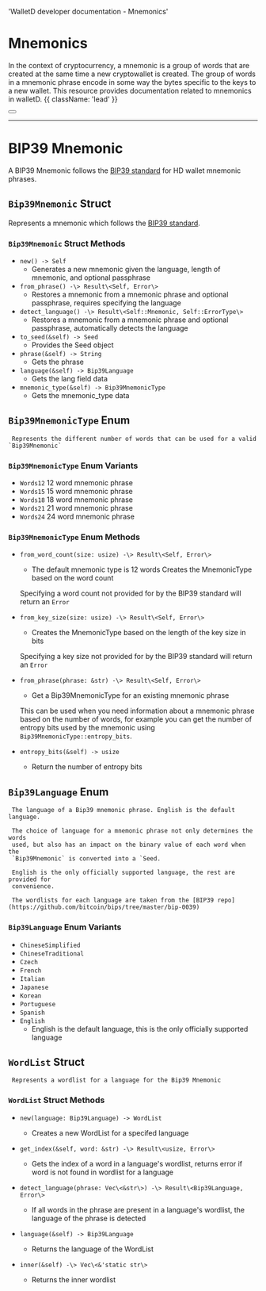   'WalletD developer documentation - Mnemonics'
  
# Mnemonics

In the context of cryptocurrency, a mnemonic is a group of words that are created at the same time a new cryptowallet is created. 
The group of words in a mnemonic phrase encode in some way the bytes specific to the keys to a new wallet. This resource provides documentation related to mnemonics in walletD. {{ className: 'lead' }}

<div className="not-prose">
  <Button
    href="/mnemonics_guide"
    variant="text"
    arrow="right"
    children="Check out our guide to using mnemonics in WalletD for examples"
  />
</div>

---

# BIP39 Mnemonic

A BIP39 Mnemonic follows the [BIP39 standard](https://github.com/bitcoin/bips/blob/master/bip-0039.mediawiki) for HD wallet mnemonic phrases.

## `Bip39Mnemonic` Struct  
   Represents a mnemonic which follows the [BIP39 standard](https://github.com/bitcoin/bips/blob/master/bip-0039.mediawiki).
### `Bip39Mnemonic` Struct Methods
- `new() -> Self` 
	 -	 Generates a new mnemonic given the language, length of mnemonic, and
	 optional passphrase
- `from_phrase() -\> Result\<Self, Error\>` 
	 -	 Restores a mnemonic from a mnemonic phrase and optional passphrase,
	 requires specifying the language
- `detect_language() -\> Result\<Self::Mnemonic, Self::ErrorType\> `
	 -	 Restores a mnemonic from a mnemonic phrase and optional passphrase,
	 automatically detects the language
- `to_seed(&self) -> Seed` 
	 -	 Provides the Seed object
- `phrase(&self) -> String` 
	 -	 Gets the phrase
- `language(&self) -> Bip39Language` 
	 -	 Gets the lang field data
- `mnemonic_type(&self) -> Bip39MnemonicType` 
	 -	 Gets the mnemonic_type data

## `Bip39MnemonicType` Enum
 	 Represents the different number of words that can be used for a valid `Bip39Mnemonic`

### `Bip39MnemonicType` Enum Variants
- `Words12` 12 word mnemonic phrase
- `Words15` 15 word mnemonic phrase
- `Words18` 18 word mnemonic phrase
- `Words21` 21 word mnemonic phrase
- `Words24` 24 word mnemonic phrase

### `Bip39MnemonicType` Enum Methods

- `from_word_count(size: usize) -\> Result\<Self, Error\>` 
	 -	 The default mnemonic type is 12 words
	 Creates the MnemonicType based on the word count
	
	 Specifying a word count not provided for by the BIP39 standard will
	 return an `Error`
	
	
- `from_key_size(size: usize) -\> Result\<Self, Error\>` 
	 -	 Creates the MnemonicType based on the length of the key size in bits
	
	 Specifying a key size not provided for by the BIP39 standard will return
	 an `Error`
	
	
- `from_phrase(phrase: &str) -\> Result\<Self, Error\>` 
	 -	 Get a Bip39MnemonicType for an existing mnemonic phrase
	
	 This can be used when you need information about a mnemonic phrase based
	 on the number of words, for example you can get the number of entropy bits used by the mnemonic
	 using `Bip39MnemonicType::entropy_bits`.
	
	
- `entropy_bits(&self) -> usize` 
	 -	 Return the number of entropy bits

## `Bip39Language` Enum
	 The language of a Bip39 mnemonic phrase. English is the default language.
	
	 The choice of language for a mnemonic phrase not only determines the words
	 used, but also has an impact on the binary value of each word when the
	 `Bip39Mnemonic` is converted into a `Seed.
	
	 English is the only officially supported language, the rest are provided for
	 convenience.
	
	 The wordlists for each language are taken from the [BIP39 repo](https://github.com/bitcoin/bips/tree/master/bip-0039)

### `Bip39Language` Enum Variants

- `ChineseSimplified`
- `ChineseTraditional`
- `Czech`
- `French`
- `Italian`
- `Japanese`
- `Korean`
- `Portuguese`
- `Spanish`
- `English`
  - English is the default language, this is the only officially supported language

## `WordList` Struct
	 Represents a wordlist for a language for the Bip39 Mnemonic

### `WordList` Struct Methods
- `new(language: Bip39Language) -> WordList` 
	 -	 Creates a new WordList for a specifed language

- `get_index(&self, word: &str) -\> Result\<usize, Error\>` 
	 -	 Gets the index of a word in a language's wordlist, returns error if word
	 is not found in wordlist for a language

- `detect_language(phrase: Vec\<&str\>) -\> Result\<Bip39Language, Error\>` 
	 -	 If all words in the phrase are present in a language's wordlist, the
	 language of the phrase is detected

- `language(&self) -> Bip39Language` 
	 -	 Returns the language of the WordList

- `inner(&self) -\> Vec\<&'static str\>` 
	 -	 Returns the inner wordlist
